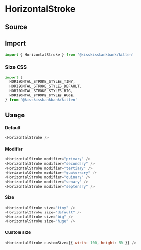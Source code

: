 

<Meta title="Typography/HorizontalStroke" component={HorizontalStroke} />

# HorizontalStroke

## Source

<FileUrl filepath={__filename} />

## Import

```js
import { HorizontalStroke } from '@kisskissbankbank/kitten'
```

### Size CSS

```js
import {
  HORIZONTAL_STROKE_STYLES_TINY,
  HORIZONTAL_STROKE_STYLES_DEFAULT,
  HORIZONTAL_STROKE_STYLES_BIG,
  HORIZONTAL_STROKE_STYLES_HUGE,
} from '@kisskissbankbank/kitten'
```

## Usage

<Canvas>
  <Story name="Example" story={stories.Default} />
</Canvas>

#### Default

```js
<HorizontalStroke />
```

#### Modifier

```js
<HorizontalStroke modifier="primary" />
<HorizontalStroke modifier="secondary" />
<HorizontalStroke modifier="tertiary" />
<HorizontalStroke modifier="quaternary" />
<HorizontalStroke modifier="quinary" />
<HorizontalStroke modifier="senary" />
<HorizontalStroke modifier="septenary" />
```

#### Size

```js
<HorizontalStroke size="tiny" />
<HorizontalStroke size="default" />
<HorizontalStroke size="big" />
<HorizontalStroke size="huge" />
```

#### Custom size

```js
<HorizontalStroke customSize={{ width: 100, height: 50 }} />
```
